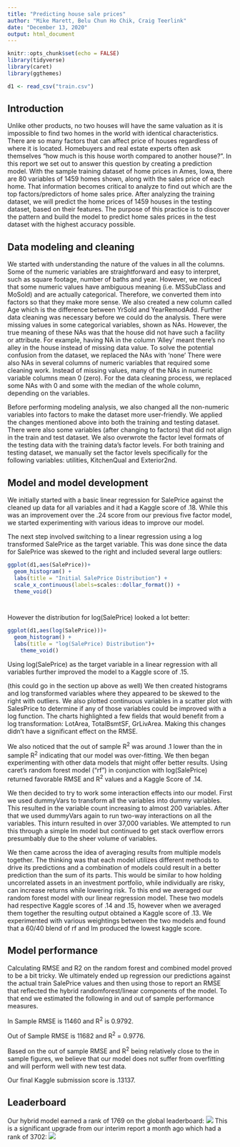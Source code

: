 ---
title: "Predicting house sale prices"
author: "Mike Marett, Belu Chun Ho Chik, Craig Teerlink"
date: "December 13, 2020"
output: html_document
---

```{r setup, include=FALSE}
knitr::opts_chunk$set(echo = FALSE)
library(tidyverse)
library(caret)
library(ggthemes)

d1 <- read_csv("train.csv")
```


## Introduction
Unlike other products, no two houses will have the same valuation as it is impossible to find two homes in the world with identical characteristics. There are so many factors that can affect price of houses regardless of where it is located. Homebuyers and real estate experts often ask themselves "how much is this house worth compared to another house?".  In this report we set out to answer this question by creating a prediction model.   With the sample training dataset of home prices in Ames, Iowa, there are 80 variables of 1459 homes shown, along with the sales price of each home. That information becomes critical to analyze to find out which are the top factors/predictors of home sales price. After analyzing the training dataset, we will predict the home prices of 1459 houses in the testing dataset, based on their features. The purpose of this practice is to discover the pattern and build the model to predict home sales prices in the test dataset with the highest accuracy possible. 

## Data modeling and cleaning

We started with understanding the nature of the values in all the columns. Some of the numeric variables are straightforward and easy to interpret, such as square footage, number of baths and year. However, we noticed that some numeric values have ambiguous meaning  (i.e. MSSubClass and MoSold) and are actually categorical. Therefore, we converted them into factors so that they make more sense. We also created a new column called Age which is the difference between YrSold and YearRemodAdd.
Further data cleaning was necessary before we could do the analysis. There were missing values in some categorical variables, shown as NAs. However, the true meaning of these NAs was that the house did not have such a facility or attribute. For example, having NA in the column ‘Alley’ meant there’s no alley in the house instead of missing data value. To solve the potential confusion from the dataset, we replaced the NAs with ‘none’ 
There were also NAs in several columns of numeric variables that required some cleaning work. Instead of missing values, many of the NAs in numeric variable columns mean 0 (zero). For the data cleaning process, we replaced some NAs with 0 and some with the median of the whole column, depending on the variables. 

Before performing modeling analysis, we also changed all the non-numeric variables into factors to make the dataset more user-friendly. We applied the changes mentioned above into both the training and testing dataset.
There were also some variables (after changing to factors) that did not align in the train and test dataset. We also overwrote the factor level formats of the testing data with the training data’s factor levels. For both training and testing dataset, we manually set the factor levels specifically for the following variables: utilities, KitchenQual and Exterior2nd. 

## Model and model development
We initially started with a basic linear regression for SalePrice against the cleaned up data for all variables and it had a Kaggle score  of .18. While this was an improvement over the .24 score from our previous five factor model, we started experimenting with various ideas to improve our model.  

The next step involved switching to a linear regression using a log transformed SalePrice as the target variable.  This was done since the data for SalePrice was skewed to the right and included several large outliers:
```{r}
ggplot(d1,aes(SalePrice))+
  geom_histogram() +
  labs(title = "Initial SalePrice Distribution") +
  scale_x_continuous(labels=scales::dollar_format()) +
  theme_void()




```


However the distribution for log(SalePrice) looked a lot better:


```{r}
ggplot(d1,aes(log(SalePrice)))+
  geom_histogram() +
  labs(title = "log(SalePrice) Distribution")+
    theme_void()


```
Using log(SalePrice) as the target variable in a linear regression with all variables further improved the model to a Kaggle score of .15.   

(this could go in the section up above as well) We then created histograms and log transformed variables where they appeared to be skewed to the right with outliers.  We also plotted continuous variables in a scatter plot with SalesPrice to determine if any of those variables could be improved with a log function.  The charts highlighted a few fields that would benefit from a log transformation: LotArea, TotalBsmtSF, GrLivArea.  Making this changes didn't have a significant effect on the RMSE.  

We also noticed that the out of sample R^2^ was around .1 lower than the in sample R^2^ indicating that our model was over-fitting.  We then began experimenting with other data models that might offer better results.  Using caret's random forest model ("rf") in conjunction with log(SalePrice) returned favorable RMSE and R^2^ values and a Kaggle Score of .14. 

We then decided to try to work some interaction effects into our model.  First we used dummyVars to transform all the variables into dummy variables. This resulted in the variable count increasing to almost 200 variables.  After that we used dummyVars again to run two-way interactions on all the variables.  This inturn resulted in over 37,000 variables.  We attempted to run this through a simple lm model but continued to get stack overflow errors presumbably due to the sheer volume of variables.  


We then came across the idea of averaging results from multiple models together.  The thinking was that each model utilizes different methods to drive its predictions and a combination of models could result in a better prediction than the sum of its parts.  This would be similar to how holding uncorrelated assets in an investment portfolio, while individually are risky, can increase returns while lowering risk.  To this end we averaged our random forest model with our linear regression model.  These two models had respective Kaggle scores of .14 and .15, however when we averaged them together the resulting output obtained a Kaggle score of .13.  We experimented with various weightings between the two models and found that a 60/40 blend of rf and lm produced the lowest kaggle score.  

## Model performance
Calculating RMSE and R2 on the random forest and combined model proved to be a bit tricky.  We ultimately ended up regression our predictions against the actual train SalePrice values and then using those to report an RMSE that reflected the hybrid randomforest/linear components of the model.  To that end we estimated the following in and out of sample performance measures.

In Sample RMSE is 11460 and R^2^ is 0.9792.

Out of Sample RMSE is 11682 and R^2^ = 0.9776.

Based on the out of sample RMSE and R^2^ being relatively close to the in sample figures, we believe that our model does not suffer from overfitting and will perform well with new test data.

Our final Kaggle submission score is .13137.


## Leaderboard
Our hybrid model earned a rank of 1769 on the global leaderboard:
![](images/final_kaggle_rank.png)
This is a significant upgrade from our interim report a month ago which had a rank of 3702:
![](images/interim_kaggle_rank.png)


